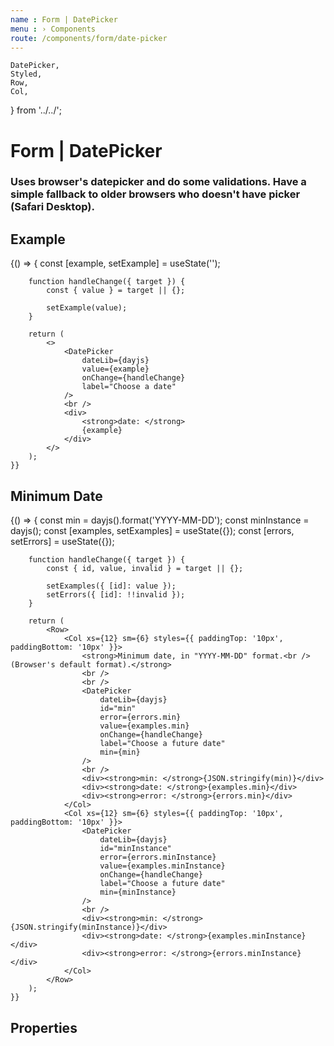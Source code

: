 ```yaml
---
name : Form | DatePicker
menu : › Components
route: /components/form/date-picker
---
```


    DatePicker,
    Styled,
    Row,
    Col,
} from '../../';


# Form | DatePicker
### Uses browser's datepicker and do some validations. Have a simple fallback to older browsers who doesn't have picker (Safari Desktop).


## Example
<Playground>
    {() => {
        const [example, setExample] = useState('');

        function handleChange({ target }) {
            const { value } = target || {};

            setExample(value);
        }

        return (
            <>
                <DatePicker
                    dateLib={dayjs}
                    value={example}
                    onChange={handleChange}
                    label="Choose a date"
                />
                <br />
                <div>
                    <strong>date: </strong>
                    {example}
                </div>
            </>
        );
    }}
</Playground>


## Minimum Date
<Playground>
    {() => {
        const min = dayjs().format('YYYY-MM-DD');
        const minInstance = dayjs();
        const [examples, setExamples] = useState({});
        const [errors, setErrors] = useState({});

        function handleChange({ target }) {
            const { id, value, invalid } = target || {};

            setExamples({ [id]: value });
            setErrors({ [id]: !!invalid });
        }

        return (
            <Row>
                <Col xs={12} sm={6} styles={{ paddingTop: '10px', paddingBottom: '10px' }}>
                    <strong>Minimum date, in "YYYY-MM-DD" format.<br />(Browser's default format).</strong>
                    <br />
                    <br />
                    <DatePicker
                        dateLib={dayjs}
                        id="min"
                        error={errors.min}
                        value={examples.min}
                        onChange={handleChange}
                        label="Choose a future date"
                        min={min}
                    />
                    <br />
                    <div><strong>min: </strong>{JSON.stringify(min)}</div>
                    <div><strong>date: </strong>{examples.min}</div>
                    <div><strong>error: </strong>{errors.min}</div>
                </Col>
                <Col xs={12} sm={6} styles={{ paddingTop: '10px', paddingBottom: '10px' }}>
                    <DatePicker
                        dateLib={dayjs}
                        id="minInstance"
                        error={errors.minInstance}
                        value={examples.minInstance}
                        onChange={handleChange}
                        label="Choose a future date"
                        min={minInstance}
                    />
                    <br />
                    <div><strong>min: </strong>{JSON.stringify(minInstance)}</div>
                    <div><strong>date: </strong>{examples.minInstance}</div>
                    <div><strong>error: </strong>{errors.minInstance}</div>
                </Col>
            </Row>
        );
    }}
</Playground>

## Properties

<Props of={DatePicker} />
